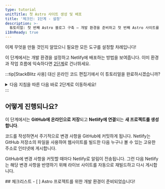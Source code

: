 ```yaml
---
type: tutorial
unitTitle: 첫 Astro 사이트 생성 및 배포
title: '체크인: 1단계 - 설정'
description: >-
  튜토리얼: 첫 번째 Astro 블로그 구축 — 개발 환경을 준비하고 첫 번째 Astro 사이트를 생성 및 배포하세요.
i18nReady: true
---
```



이제 무엇을 만들 것인지 알았으니 필요한 모든 도구를 설정할 차례입니다!

이 단계에서는 개발 환경을 설정하고 Netlify에 배포하는 방법을 보여줍니다. 이미 환경과 작업 흐름에 익숙하다면 [2단계](/ko/tutorial/2-pages/)로 건너뛰세요.

:::tip[StackBlitz 사용]
대신 온라인 코드 편집기에서 이 튜토리얼을 완료하시겠습니까?
<details>
<summary>다음 지침을 따른 다음 바로 2단계로 이동하세요!</summary>

**StackBlitz 설정**

<Steps>
1. [astro.new](https://astro.new)를 방문하여 버튼을 클릭해 StackBlitz에서 "Empty Project" 템플릿을 엽니다.

2. GitHub 자격 증명을 사용하여 로그인하려면 오른쪽 상단의 "Sign in"을 클릭하세요.

3. StackBlitz 편집기 창의 왼쪽 상단에서 템플릿을 "fork"하려면 클릭하세요 (자신의 계정 대시보드에 저장).

4. 프로젝트가 로드될 때까지 기다리면 "Empty Project" 스타터의 실시간 미리보기가 표시됩니다.
</Steps>

**변경**

파일 창에 `src/pages/index.astro`가 표시되어야 합니다. 클릭하여 열고 [Astro의 첫 번째 줄 작성](/ko/tutorial/1-setup/3/)을 따라 이 파일을 변경합니다.

**GitHub 저장소 생성**

<Steps>
1. 파일 목록 상단의 <kbd>Connect Repository</kbd> 버튼을 누르고 저장소의 새 이름을 입력한 후 <kbd>Create repo & push</kbd>를 클릭하세요.

2. GitHub에 다시 커밋할 변경 사항이 있으면 작업 공간 왼쪽 상단에 "Commit" 버튼이 나타납니다. 이를 클릭하면 커밋 메시지를 입력하고 저장소를 업데이트할 수 있습니다.
</Steps>

**사이트 배포**

Netlify에 배포하려면 [웹에 사이트 배포](/ko/tutorial/1-setup/5/)로 건너뛰세요.
그렇지 않으면 [2단계](/ko/tutorial/2-pages/)로 건너뛰어 Astro로 구축을 시작하세요!

</details>
:::

## 어떻게 진행되나요?

이 단계에서는 **GitHub에 온라인으로 저장**되고 **Netlify에 연결**되는 **새 프로젝트를 생성합니다**.

코드를 작성하면서 주기적으로 변경 사항을 GitHub에 커밋하게 됩니다. Netlify는 GitHub 저장소의 파일을 사용하여 웹사이트를 빌드한 다음 누구나 볼 수 있는 고유한 주소로 인터넷에 게시합니다.

GitHub에 변경 사항을 커밋할 때마다 Netlify로 알림이 전송됩니다. 그런 다음 Netlify는 해당 변경 사항을 반영하기 위해 라이브 사이트를 자동으로 재빌드하고 다시 게시합니다.

<Box icon="check-list">
## 체크리스트

<Checklist>
- [ ] Astro 프로젝트를 위한 개발 환경이 준비되었습니다!
</Checklist>
</Box>
